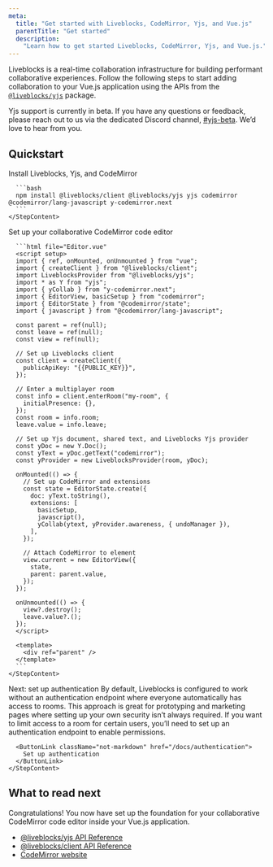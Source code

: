```yaml
---
meta:
  title: "Get started with Liveblocks, CodeMirror, Yjs, and Vue.js"
  parentTitle: "Get started"
  description:
    "Learn how to get started Liveblocks, CodeMirror, Yjs, and Vue.js."
---
```


Liveblocks is a real-time collaboration infrastructure for building performant
collaborative experiences. Follow the following steps to start adding
collaboration to your Vue.js application using the APIs from the
[`@liveblocks/yjs`](/docs/api-reference/liveblocks-yjs) package.

<Banner title="Public beta">

Yjs support is currently in beta. If you have any questions or feedback, please
reach out to us via the dedicated Discord channel,
[#yjs-beta](https://discord.com/channels/913109211746009108/1123560088997728328).
We’d love to hear from you.

</Banner>

## Quickstart

<Steps>
  <Step>
    <StepTitle>Install Liveblocks, Yjs, and CodeMirror</StepTitle>
    <StepContent>

      ```bash
      npm install @liveblocks/client @liveblocks/yjs yjs codemirror @codemirror/lang-javascript y-codemirror.next
      ```
    </StepContent>

  </Step>

  <Step>
    <StepTitle>Set up your collaborative CodeMirror code editor</StepTitle>
    <StepContent>

      ```html file="Editor.vue"
      <script setup>
      import { ref, onMounted, onUnmounted } from "vue";
      import { createClient } from "@liveblocks/client";
      import LiveblocksProvider from "@liveblocks/yjs";
      import * as Y from "yjs";
      import { yCollab } from "y-codemirror.next";
      import { EditorView, basicSetup } from "codemirror";
      import { EditorState } from "@codemirror/state";
      import { javascript } from "@codemirror/lang-javascript";

      const parent = ref(null);
      const leave = ref(null);
      const view = ref(null);

      // Set up Liveblocks client
      const client = createClient({
        publicApiKey: "{{PUBLIC_KEY}}",
      });

      // Enter a multiplayer room
      const info = client.enterRoom("my-room", {
        initialPresence: {},
      });
      const room = info.room;
      leave.value = info.leave;

      // Set up Yjs document, shared text, and Liveblocks Yjs provider
      const yDoc = new Y.Doc();
      const yText = yDoc.getText("codemirror");
      const yProvider = new LiveblocksProvider(room, yDoc);

      onMounted(() => {
        // Set up CodeMirror and extensions
        const state = EditorState.create({
          doc: yText.toString(),
          extensions: [
            basicSetup,
            javascript(),
            yCollab(ytext, yProvider.awareness, { undoManager }),
          ],
        });

        // Attach CodeMirror to element
        view.current = new EditorView({
          state,
          parent: parent.value,
        });
      });

      onUnmounted(() => {
        view?.destroy();
        leave.value?.();
      });
      </script>

      <template>
        <div ref="parent" />
      </template>
      ```
    </StepContent>

  </Step>

  <Step lastStep>
    <StepTitle>Next: set up authentication</StepTitle>
    <StepContent>
      By default, Liveblocks is configured to work without an authentication endpoint
      where everyone automatically has access to rooms. This approach is great for
      prototyping and marketing pages where setting up your own security isn’t always
      required. If you want to limit access to a room for certain users, you’ll need
      to set up an authentication endpoint to enable permissions.

      <ButtonLink className="not-markdown" href="/docs/authentication">
        Set up authentication
      </ButtonLink>
    </StepContent>

  </Step>
</Steps>

## What to read next

Congratulations! You now have set up the foundation for your collaborative
CodeMirror code editor inside your Vue.js application.

- [@liveblocks/yjs API Reference](/docs/api-reference/liveblocks-yjs)
- [@liveblocks/client API Reference](/docs/api-reference/liveblocks-client)
- [CodeMirror website](https://codemirror.net)
